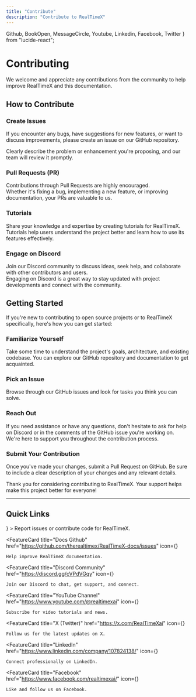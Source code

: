 ```yaml
---
title: "Contribute"
description: "Contribute to RealTimeX"
---
```


  Github,
  BookOpen,
  MessageCircle,
  Youtube,
  Linkedin,
  Facebook,
  Twitter
} from "lucide-react";


# Contributing

We welcome and appreciate any contributions from the community to help improve RealTimeX and this documentation.

## How to Contribute

### Create Issues

If you encounter any bugs, have suggestions for new features, or want to discuss improvements, please create an issue on our GitHub repository.

Clearly describe the problem or enhancement you're proposing, and our team will review it promptly.

### Pull Requests (PR)

Contributions through Pull Requests are highly encouraged.  
Whether it's fixing a bug, implementing a new feature, or improving documentation, your PRs are valuable to us.

### Tutorials

Share your knowledge and expertise by creating tutorials for RealTimeX.  
Tutorials help users understand the project better and learn how to use its features effectively.

### Engage on Discord

Join our Discord community to discuss ideas, seek help, and collaborate with other contributors and users.  
Engaging on Discord is a great way to stay updated with project developments and connect with the community.

## Getting Started

If you're new to contributing to open source projects or to RealTimeX specifically, here's how you can get started:

### Familiarize Yourself

Take some time to understand the project's goals, architecture, and existing codebase. You can explore our GitHub repository and documentation to get acquainted.

### Pick an Issue

Browse through our GitHub issues and look for tasks you think you can solve.

### Reach Out

If you need assistance or have any questions, don't hesitate to ask for help on Discord or in the comments of the GitHub issue you're working on.  
We're here to support you throughout the contribution process.

### Submit Your Contribution

Once you've made your changes, submit a Pull Request on GitHub. Be sure to include a clear description of your changes and any relevant details.

Thank you for considering contributing to RealTimeX. Your support helps make this project better for everyone!

---

## Quick Links

<div style={{
  display: "grid",
  gridTemplateColumns: "repeat(auto-fit, minmax(220px, 1fr))",
  gap: "1.2rem",
  margin: "2rem 0"
}}>
  <FeatureCard
    title="RealTimeX Github"
    href="https://github.com/therealtimex/realtimex/issues"
    icon={<Github size={36} color="#226cff" />}
  >
    Report issues or contribute code for RealTimeX.
  </FeatureCard>

  <FeatureCard
    title="Docs Github"
    href="https://github.com/therealtimex/RealTimeX-docs/issues"
    icon={<BookOpen size={36} color="#0da37f" />}
  >
    Help improve RealTimeX documentation.
  </FeatureCard>

  <FeatureCard
    title="Discord Community"
    href="https://discord.gg/cVPdVGqy"
    icon={<MessageCircle size={36} color="#ad4ae6" />}
  >
    Join our Discord to chat, get support, and connect.
  </FeatureCard>

  <FeatureCard
    title="YouTube Channel"
    href="https://www.youtube.com/@realtimexai"
    icon={<Youtube size={36} color="#ef2e2e" />}
  >
    Subscribe for video tutorials and news.
  </FeatureCard>

  <FeatureCard
    title="X (Twitter)"
    href="https://x.com/RealTimeXai"
    icon={<Twitter size={36} color="#222" />}
  >
    Follow us for the latest updates on X.
  </FeatureCard>

  <FeatureCard
    title="LinkedIn"
    href="https://www.linkedin.com/company/107824138/"
    icon={<Linkedin size={36} color="#0a66c2" />}
  >
    Connect professionally on LinkedIn.
  </FeatureCard>

  <FeatureCard
    title="Facebook"
    href="https://www.facebook.com/realtimexai/"
    icon={<Facebook size={36} color="#1877f3" />}
  >
    Like and follow us on Facebook.
  </FeatureCard>
</div>
